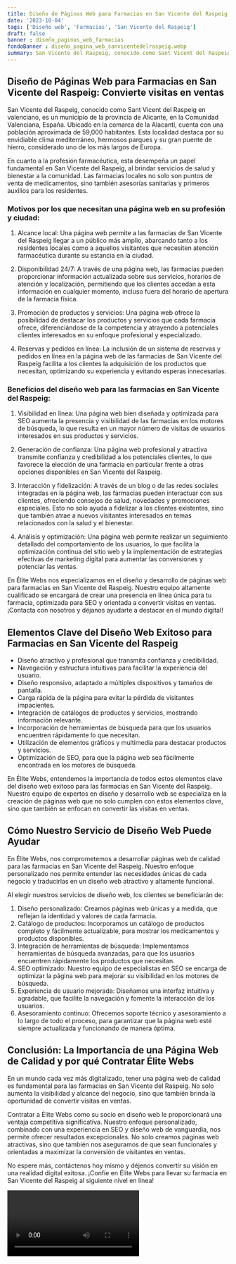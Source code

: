 ```yaml
---
title: Diseño de Páginas Web para Farmacias en San Vicente del Raspeig
date: '2023-10-04'
tags: ['Diseño web', 'Farmacias', 'San Vicente del Raspeig']
draft: false
banner : diseño_paginas_web_farmacias
fondoBanner : diseño_pagina_web_sanvicentedelraspeig.webp
summary: San Vicente del Raspeig, conocido como Sant Vicent del Raspeig en valenciano, es un municipio de la provincia de Alicante, en la Comunidad Valenciana, España. Ubicado en la comarca de la Alacantí, cuenta con una población aproximada de 59,000 habitantes. Esta localidad destaca por su envidiable clima mediterráneo, hermosos parques y su gran puente de hierro, considerado uno de los más largos de Europa.
---
```


## Diseño de Páginas Web para Farmacias en San Vicente del Raspeig: Convierte visitas en ventas

San Vicente del Raspeig, conocido como Sant Vicent del Raspeig en valenciano, es un municipio de la provincia de Alicante, en la Comunidad Valenciana, España. Ubicado en la comarca de la Alacantí, cuenta con una población aproximada de 59,000 habitantes. Esta localidad destaca por su envidiable clima mediterráneo, hermosos parques y su gran puente de hierro, considerado uno de los más largos de Europa.

En cuanto a la profesión farmacéutica, esta desempeña un papel fundamental en San Vicente del Raspeig, al brindar servicios de salud y bienestar a la comunidad. Las farmacias locales no solo son puntos de venta de medicamentos, sino también asesorías sanitarias y primeros auxilios para los residentes.

### Motivos por los que necesitan una página web en su profesión y ciudad:

1. Alcance local: Una página web permite a las farmacias de San Vicente del Raspeig llegar a un público más amplio, abarcando tanto a los residentes locales como a aquellos visitantes que necesiten atención farmacéutica durante su estancia en la ciudad.

2. Disponibilidad 24/7: A través de una página web, las farmacias pueden proporcionar información actualizada sobre sus servicios, horarios de atención y localización, permitiendo que los clientes accedan a esta información en cualquier momento, incluso fuera del horario de apertura de la farmacia física.

3. Promoción de productos y servicios: Una página web ofrece la posibilidad de destacar los productos y servicios que cada farmacia ofrece, diferenciándose de la competencia y atrayendo a potenciales clientes interesados en su enfoque profesional y especializado.

4. Reservas y pedidos en línea: La inclusión de un sistema de reservas y pedidos en línea en la página web de las farmacias de San Vicente del Raspeig facilita a los clientes la adquisición de los productos que necesitan, optimizando su experiencia y evitando esperas innecesarias.

### Beneficios del diseño web para las farmacias en San Vicente del Raspeig:

1. Visibilidad en línea: Una página web bien diseñada y optimizada para SEO aumenta la presencia y visibilidad de las farmacias en los motores de búsqueda, lo que resulta en un mayor número de visitas de usuarios interesados en sus productos y servicios.

2. Generación de confianza: Una página web profesional y atractiva transmite confianza y credibilidad a los potenciales clientes, lo que favorece la elección de una farmacia en particular frente a otras opciones disponibles en San Vicente del Raspeig.

3. Interacción y fidelización: A través de un blog o de las redes sociales integradas en la página web, las farmacias pueden interactuar con sus clientes, ofreciendo consejos de salud, novedades y promociones especiales. Esto no solo ayuda a fidelizar a los clientes existentes, sino que también atrae a nuevos visitantes interesados en temas relacionados con la salud y el bienestar.

4. Análisis y optimización: Una página web permite realizar un seguimiento detallado del comportamiento de los usuarios, lo que facilita la optimización continua del sitio web y la implementación de estrategias efectivas de marketing digital para aumentar las conversiones y potenciar las ventas.

En Élite Webs nos especializamos en el diseño y desarrollo de páginas web para farmacias en San Vicente del Raspeig. Nuestro equipo altamente cualificado se encargará de crear una presencia en línea única para tu farmacia, optimizada para SEO y orientada a convertir visitas en ventas. ¡Contacta con nosotros y déjanos ayudarte a destacar en el mundo digital!

<GifSeo />

<Cta />

## Elementos Clave del Diseño Web Exitoso para Farmacias en San Vicente del Raspeig

- Diseño atractivo y profesional que transmita confianza y credibilidad.
- Navegación y estructura intuitivas para facilitar la experiencia del usuario.
- Diseño responsivo, adaptado a múltiples dispositivos y tamaños de pantalla.
- Carga rápida de la página para evitar la pérdida de visitantes impacientes.
- Integración de catálogos de productos y servicios, mostrando información relevante.
- Incorporación de herramientas de búsqueda para que los usuarios encuentren rápidamente lo que necesitan.
- Utilización de elementos gráficos y multimedia para destacar productos y servicios.
- Optimización de SEO, para que la página web sea fácilmente encontrada en los motores de búsqueda.

En Élite Webs, entendemos la importancia de todos estos elementos clave del diseño web exitoso para las farmacias en San Vicente del Raspeig. Nuestro equipo de expertos en diseño y desarrollo web se especializa en la creación de páginas web que no solo cumplen con estos elementos clave, sino que también se enfocan en convertir las visitas en ventas.

## Cómo Nuestro Servicio de Diseño Web Puede Ayudar

En Élite Webs, nos comprometemos a desarrollar páginas web de calidad para las farmacias en San Vicente del Raspeig. Nuestro enfoque personalizado nos permite entender las necesidades únicas de cada negocio y traducirlas en un diseño web atractivo y altamente funcional.

Al elegir nuestros servicios de diseño web, los clientes se beneficiarán de:

1. Diseño personalizado: Creamos páginas web únicas y a medida, que reflejan la identidad y valores de cada farmacia.
2. Catálogo de productos: Incorporamos un catálogo de productos completo y fácilmente actualizable, para mostrar los medicamentos y productos disponibles.
3. Integración de herramientas de búsqueda: Implementamos herramientas de búsqueda avanzadas, para que los usuarios encuentren rápidamente los productos que necesitan.
4. SEO optimizado: Nuestro equipo de especialistas en SEO se encarga de optimizar la página web para mejorar su visibilidad en los motores de búsqueda.
5. Experiencia de usuario mejorada: Diseñamos una interfaz intuitiva y agradable, que facilite la navegación y fomente la interacción de los usuarios.
6. Asesoramiento continuo: Ofrecemos soporte técnico y asesoramiento a lo largo de todo el proceso, para garantizar que la página web esté siempre actualizada y funcionando de manera óptima.

## Conclusión: La Importancia de una Página Web de Calidad y por qué Contratar Élite Webs

En un mundo cada vez más digitalizado, tener una página web de calidad es fundamental para las farmacias en San Vicente del Raspeig. No solo aumenta la visibilidad y alcance del negocio, sino que también brinda la oportunidad de convertir visitas en ventas.

Contratar a Élite Webs como su socio en diseño web le proporcionará una ventaja competitiva significativa. Nuestro enfoque personalizado, combinado con una experiencia en SEO y diseño web de vanguardia, nos permite ofrecer resultados excepcionales. No solo creamos páginas web atractivas, sino que también nos aseguramos de que sean funcionales y orientadas a maximizar la conversión de visitantes en ventas.

No espere más, contáctenos hoy mismo y déjenos convertir su visión en una realidad digital exitosa. ¡Confíe en Élite Webs para llevar su farmacia en San Vicente del Raspeig al siguiente nivel en línea!

<Video />

<CtaBot job='Farmacias' city='San Vicente del Raspeig'/>

<Gmaps query='San Vicente del Raspeig+españa+maps' />